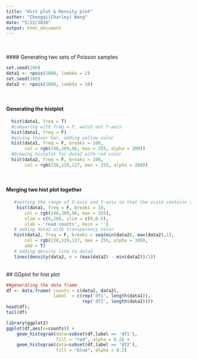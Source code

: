 ```yaml
---
title: "Hist plot & Density plot"
author: "Chengqi(Charley) Wang"
date: "5/22/2020"
output: html_document
---
```


<br/><br/>
#### Generating two sets of Poisson samples
```r
set.seed(100)
data1 <- rpois(1000, lambda = 2)
set.seed(100)
data2 <- rpois(1000, lambda = 10)
```
<br/>

#### Generating the histplot
```r
  hist(data1, freq = T)
  #comparing with freq = F, watch out Y-axis
  hist(data1, freq = F)
  #giving thiner bar, adding yellow color
  hist(data1, freq = F, breaks = 100,
       col = rgb(246,189,96, max = 255, alpha = 200))
  #Drawing histplot for data2 with red color
  hist(data2, freq = F, breaks = 100,
       col = rgb(238,129,127, max = 255, alpha = 200))
```
<br/>

#### Merging two hist plot together
```r
   #setting the range of X-axis and Y-axis so that the scale contains all number of data1 and data2
    hist(data1, freq = F, breaks = 10,
       col = rgb(246,189,96, max = 255),
       xlim = c(0,20), ylim = c(0,0.5),
       xlab = 'read counts', main = '')
   # adding data2 with transparency color
   hist(data2, freq = F, breaks = seq(min(data2), max(data2),1),
       col = rgb(238,129,127, max = 255, alpha = 100),
       add = T)
   # adding density line to data2
   lines(density(data2, n = (max(data2) - min(data2))/1))
```
<br/>
## GGplot for hist plot
```r
##generating the data frame
df <- data.frame( counts = c(data1, data2),
                  label  = c(rep('df1', length(data1)),
                             rep('df2', length(data2))))
head(df);
tail(df)

library(ggplot2)
ggplot(df,aes(x=counts)) + 
    geom_histogram(data=subset(df,label == 'df1'),
                   fill = "red", alpha = 0.2) +
    geom_histogram(data=subset(df,label == 'df2'),
                   fill = "blue", alpha = 0.2)
```


